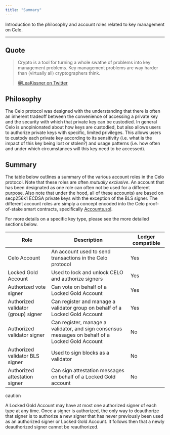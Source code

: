 ```yaml
---
title: "Summary"
---
```


Introduction to the philosophy and account roles related to key management on Celo.

---

## Quote[](#quote "Direct link to heading")

> Crypto is a tool for turning a whole swathe of problems into key management problems. Key management problems are way harder than (virtually all) cryptographers think.
> 
> [@LeaKissner on Twitter](https://twitter.com/LeaKissner/status/1198595109756887040)

## Philosophy[](#philosophy "Direct link to heading")

The Celo protocol was designed with the understanding that there is often an inherent tradeoff between the convenience of accessing a private key and the security with which that private key can be custodied. In general Celo is unopinionated about how keys are custodied, but also allows users to authorize private keys with specific, limited privileges. This allows users to custody each private key according to its sensitivity (i.e. what is the impact of this key being lost or stolen?) and usage patterns (i.e. how often and under which circumstances will this key need to be accessed).

## Summary[](#summary-1 "Direct link to heading")

The table below outlines a summary of the various account roles in the Celo protocol. Note that these roles are often _mutually exclusive_. An account that has been designated as one role can often not be used for a different purpose. Also note that under the hood, all of these accounts) are based on secp256k1 ECDSA private keys with the exception of the BLS signer. The different account roles are simply a concept encoded into the Celo proof-of-stake smart contracts, specifically [Accounts.sol](https://github.com/celo-org/celo-monorepo/blob/master/packages/protocol/contracts/common/Accounts.sol).

For more details on a specific key type, please see the more detailed sections below.

| Role                                | Description                                                                                      | Ledger compatible |
| ----------------------------------- | ------------------------------------------------------------------------------------------------ | ----------------- |
| Celo Account                        | An account used to send transactions in the Celo protocol                                        | Yes               |
| Locked Gold Account                 | Used to lock and unlock CELO and authorize signers                                               | Yes               |
| Authorized vote signer              | Can vote on behalf of a Locked Gold Account                                                      | Yes               |
| Authorized validator (group) signer | Can register and manage a validator group on behalf of a Locked Gold Account                     | Yes               |
| Authorized validator signer         | Can register, manage a validator, and sign consensus messages on behalf of a Locked Gold Account | No                |
| Authorized validator BLS signer     | Used to sign blocks as a validator                                                               | No                |
| Authorized attestation signer       | Can sign attestation messages on behalf of a Locked Gold account                                 | No                |

caution

A Locked Gold Account may have at most one authorized signer of each type at any time. Once a signer is authorized, the only way to deauthorize that signer is to authorize a new signer that has never previously been used as an authorized signer or Locked Gold Account. It follows then that a newly deauthorized signer cannot be reauthorized.